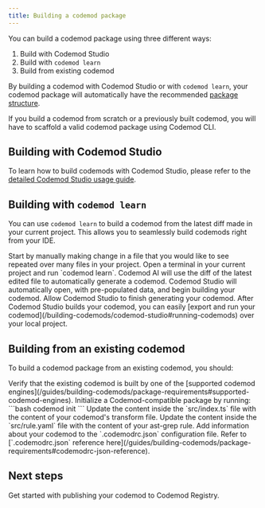 ```yaml
---
title: Building a codemod package
---
```


You can build a codemod package using three different ways:
1. Build with Codemod Studio
2. Build with `codemod learn`
3. Build from existing codemod

By building a codemod with Codemod Studio or with `codemod learn`, your codemod package will automatically have the recommended [package structure](/guides/building-codemods/package-requirements).

If you build a codemod from scratch or a previously built codemod, you will have to scaffold a valid codemod package using Codemod CLI.

## Building with Codemod Studio

To learn how to build codemods with Codemod Studio, please refer to the [detailed Codemod Studio usage guide](/building-codemods/codemod-studio#building-codemods-with-codemod-studio).

## Building with `codemod learn`

You can use `codemod learn` to build a codemod from the latest diff made in your current project. This allows you to seamlessly build codemods right from your IDE.

<Steps>
    <Step title="Make a change">
        Start by manually making change in a file that you would like to see repeated over many files in your project.
    </Step>
    <Step title="Run `codemod learn`">
        Open a terminal in your current project and run `codemod learn`. Codemod AI will use the diff of the latest edited file to automatically generate a codemod.
    </Step>
    <Step title="Building the codemod">
        Codemod Studio will automatically open, with pre-populated data, and begin building your codemod. Allow Codemod Studio to finish generating your codemod.
    </Step>
    <Step title="Export/publish the generated codemod">
        After Codemod Studio builds your codemod, you can easily [export and run your codemod](/building-codemods/codemod-studio#running-codemods) over your local project.
    </Step>
</Steps>

## Building from an existing codemod

To build a codemod package from an existing codemod, you should:

<Steps>
    <Step title="Verify codemod engine compatibility">
        Verify that the existing codemod is built by one of the [supported codemod engines](/guides/building-codemods/package-requirements#supported-codemod-engines).
    </Step>
    <Step title="Initialize codemod package">
        Initialize a Codemod-compatible package by running:
        ```bash
        codemod init
        ```
    </Step>
    <Step title="Update transform file content">
        <Card title="For jscodeshift/ts-morph/filemod codemods:">
        Update the content inside the `src/index.ts` file with the content of your codemod's transform file.
        </Card>
        <Card title="For ast-grep codemods:">
        Update the content inside the `src/rule.yaml` file with the content of your ast-grep rule.
        </Card>
    </Step>
    <Step title="Update package configuration file">
        Add information about your codemod to the `.codemodrc.json` configuration file. Refer to [`.codemodrc.json` reference here](/guides/building-codemods/package-requirements#codemodrc-json-reference).
    </Step>
</Steps>

## Next steps

<Card title="Publishing your codemod ->" icon="share-nodes" href="/guides/sharing/publishing-codemods">
Get started with publishing your codemod to Codemod Registry.
</Card>